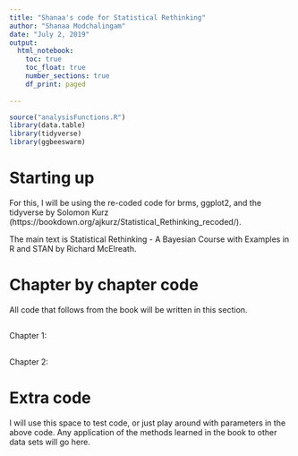 ---
title: "Shanaa's code for Statistical Rethinking"
author: "Shanaa Modchalingam"
date: "July 2, 2019"
output: 
  html_notebook:
    toc: true
    toc_float: true
    number_sections: true
    df_print: paged
    
---


```{r setup, include=FALSE, warning=FALSE}
source("analysisFunctions.R")
library(data.table)
library(tidyverse)
library(ggbeeswarm)

```

# Starting up

For this, I will be using the re-coded code for brms, ggplot2, and the tidyverse by Solomon Kurz (https://bookdown.org/ajkurz/Statistical_Rethinking_recoded/).

The main text is Statistical Rethinking - A Bayesian Course with Examples in R and STAN by Richard McElreath.

# Chapter by chapter code

All code that follows from the book will be written in this section.

## 

Chapter 1: 

##

Chapter 2:

###


# Extra code

I will use this space to test code, or just play around with parameters in the above code. Any application of the methods learned in the book to other data sets will go here.



